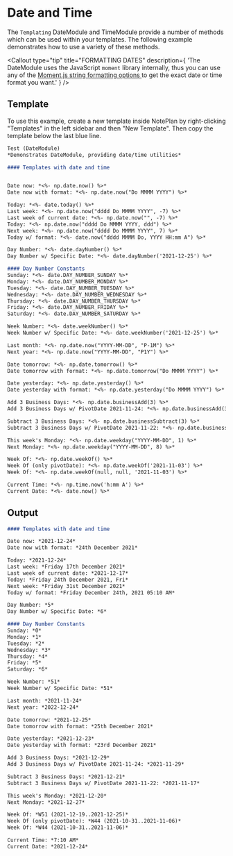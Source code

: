 
# Date and Time
The `Templating` DateModule and TimeModule provide a number of methods which can be used within your templates. The following example demonstrates how to use a variety of these methods.

<Callout
  type="tip"
  title="FORMATTING DATES"
  description={
    'The DateModule uses the JavaScript <code>moment</code> library internally, thus you can use any of the <a href="https://momentjs.com/docs/#/parsing/string-format/" alt="MomentJS String Formats"> Moment.js string formatting options </a> to get the exact date or time format you want.' 
  }
/>
## Template
To use this example, create a new template inside NotePlan by right-clicking "Templates" in the left sidebar and then "New Template". Then copy the template below the last blue line.

```markdown
Test (DateModule)
*Demonstrates DateModule, providing date/time utilities*

#### Templates with date and time


Date now: *<%- np.date.now() %>*
Date now with format: *<%- np.date.now("Do MMMM YYYY") %>*

Today: *<%- date.today() %>*
Last week: *<%- np.date.now("dddd Do MMMM YYYY", -7) %>*
Last week of current date: *<%- np.date.now("", -7) %>*
Today: *<%- np.date.now("dddd Do MMMM YYYY, ddd") %>*
Next week: *<%- np.date.now("dddd Do MMMM YYYY", 7) %>*
Today w/ format: *<%- date.now("dddd MMMM Do, YYYY HH:mm A") %>*

Day Number: *<%- date.dayNumber() %>*
Day Number w/ Specific Date: *<%- date.dayNumber('2021-12-25') %>*

#### Day Number Constants
Sunday: *<%- date.DAY_NUMBER_SUNDAY %>*
Monday: *<%- date.DAY_NUMBER_MONDAY %>*
Tuesday: *<%- date.DAY_NUMBER_TUESDAY %>*
Wednesday: *<%- date.DAY_NUMBER_WEDNESDAY %>*
Thursday: *<%- date.DAY_NUMBER_THURSDAY %>*
Friday: *<%- date.DAY_NUMBER_FRIDAY %>*
Saturday: *<%- date.DAY_NUMBER_SATURDAY %>*

Week Number: *<%- date.weekNumber() %>*
Week Number w/ Specific Date: *<%- date.weekNumber('2021-12-25') %>*

Last month: *<%- np.date.now("YYYY-MM-DD", "P-1M") %>*
Next year: *<%- np.date.now("YYYY-MM-DD", "P1Y") %>*

Date tomorrow: *<%- np.date.tomorrow() %>*
Date tomorrow with format: *<%- np.date.tomorrow("Do MMMM YYYY") %>*

Date yesterday: *<%- np.date.yesterday() %>*
Date yesterday with format: *<%- np.date.yesterday("Do MMMM YYYY") %>*

Add 3 Business Days: *<%- np.date.businessAdd(3) %>*
Add 3 Business Days w/ PivotDate 2021-11-24: *<%- np.date.businessAdd(3,'2021-11-24') %>*

Subtract 3 Business Days: *<%- np.date.businessSubtract(3) %>*
Subtract 3 Business Days w/ PivotDate 2021-11-22: *<%- np.date.businessSubtract(3,'2021-11-22') %>*

This week's Monday: *<%- np.date.weekday("YYYY-MM-DD", 1) %>*
Next Monday: *<%- np.date.weekday("YYYY-MM-DD", 8) %>*

Week Of: *<%- np.date.weekOf() %>*
Week Of (only pivotDate): *<%- np.date.weekOf('2021-11-03') %>*
Week Of: *<%- np.date.weekOf(null, null, '2021-11-03') %>*

Current Time: *<%- np.time.now('h:mm A') %>*
Current Date: *<%- date.now() %>*
```

## Output

```markdown
#### Templates with date and time

Date now: *2021-12-24*
Date now with format: *24th December 2021*

Today: *2021-12-24*
Last week: *Friday 17th December 2021*
Last week of current date: *2021-12-17*
Today: *Friday 24th December 2021, Fri*
Next week: *Friday 31st December 2021*
Today w/ format: *Friday December 24th, 2021 05:10 AM*

Day Number: *5*
Day Number w/ Specific Date: *6*

#### Day Number Constants
Sunday: *0*
Monday: *1*
Tuesday: *2*
Wednesday: *3*
Thursday: *4*
Friday: *5*
Saturday: *6*

Week Number: *51*
Week Number w/ Specific Date: *51*

Last month: *2021-11-24*
Next year: *2022-12-24*

Date tomorrow: *2021-12-25*
Date tomorrow with format: *25th December 2021*

Date yesterday: *2021-12-23*
Date yesterday with format: *23rd December 2021*

Add 3 Business Days: *2021-12-29*
Add 3 Business Days w/ PivotDate 2021-11-24: *2021-11-29*

Subtract 3 Business Days: *2021-12-21*
Subtract 3 Business Days w/ PivotDate 2021-11-22: *2021-11-17*

This week's Monday: *2021-12-20*
Next Monday: *2021-12-27*

Week Of: *W51 (2021-12-19..2021-12-25)*
Week Of (only pivotDate): *W44 (2021-10-31..2021-11-06)*
Week Of: *W44 (2021-10-31..2021-11-06)*

Current Time: *7:10 AM*
Current Date: *2021-12-24*
```
